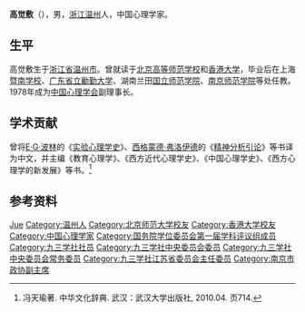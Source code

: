 '''高觉敷'''（{{bd|1896年|11月6日|1993年|2月25日}}），男，[[浙江|浙江]][[温州|温州]]人，中国心理学家。

== 生平 ==
高觉敷生于[[浙江省|浙江省]][[温州市|温州市]]。曾就读于[[北京高等师范学校|北京高等师范学校]]和[[香港大学|香港大学]]，毕业后在上海[[暨南大学|暨南学校]]、[[广东省立勷勤大学|广东省立勷勤大学]]、湖南兰田[[国立师范学院|国立师范学院]]、[[南京师范学院|南京师范学院]]等处任教。1978年成为[[中国心理学会|中国心理学会]]副理事长。

== 学术贡献 ==
曾将[[E·G·波林|E·G·波林]]的《[[实验心理学史|实验心理学史]]》、[[西格蒙德·弗洛伊德|西格蒙德·弗洛伊德]]的《[[精神分析引论|精神分析引论]]》等书译为中文，并主编《教育心理学》、《西方近代心理学史》、《中国心理学史》、《西方心理学的新发展》等书。<ref>冯天瑜著. 中华文化辞典. 武汉：武汉大学出版社, 2010.04. 页714.</ref>

== 参考资料 ==
{{reflist}}

{{国务院学位委员会第一届学科评议组/教育学}}
{{Navboxes 
| title  = 高觉敷在[[九三学社|九三学社]]的职务
| list1  =
{{九三学社第二届中央理事会}}
{{九三学社第三届中央委员会}}
{{九三学社第四届中央委员会}}
{{九三学社第六届中央委员会}}
{{九三学社第七届中央委员会}}
}}

{{Authority control}}
{{DEFAULTSORT:Gao高}}
[[Category:高姓|Jue]]
[[Category:温州人|Category:温州人]]
[[Category:北京师范大学校友|Category:北京师范大学校友]]
[[Category:香港大学校友|Category:香港大学校友]]
[[Category:中国心理学家|Category:中国心理学家]]
[[Category:国务院学位委员会第一届学科评议组成员|Category:国务院学位委员会第一届学科评议组成员]]
[[Category:九三学社社员|Category:九三学社社员]]
[[Category:九三学社中央委员会委员|Category:九三学社中央委员会委员]]
[[Category:九三学社中央委员会常务委员|Category:九三学社中央委员会常务委员]]
[[Category:九三学社江苏省委员会主任委员|Category:九三学社江苏省委员会主任委员]]
[[Category:南京市政协副主席|Category:南京市政协副主席]]